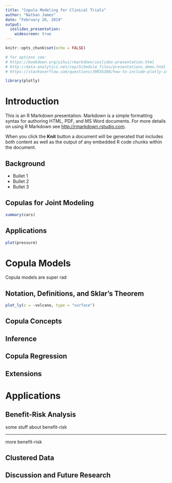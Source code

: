 ```yaml
---
title: "Copula Modeling for Clinical Trials"
author: "Nathan James"
date: "February 26, 2019"
output: 
  ioslides_presentation:
    widescreen: true
---
```


```r
knitr::opts_chunk$set(echo = FALSE)

# for options see: 
# https://bookdown.org/yihui/rmarkdown/ioslides-presentation.html
# http://data-analytics.net/cep/Schedule_files/presentations_demo.html
# https://stackoverflow.com/questions/39035308/how-to-include-plotly-in-r-studio-presentations-rpres

library(plotly)

```

# Introduction

This is an R Markdown presentation. Markdown is a simple formatting syntax for authoring HTML, PDF, and MS Word documents. For more details on using R Markdown see <http://rmarkdown.rstudio.com>.

When you click the **Knit** button a document will be generated that includes both content as well as the output of any embedded R code chunks within the document.

## Background

- Bullet 1
- Bullet 2
- Bullet 3

## Copulas for Joint Modeling

```r
summary(cars)
```

## Applications

```r
plot(pressure)
```


# Copula Models

Copula models are super rad

## Notation, Definitions, and Sklar's Theorem

```r
plot_ly(z = ~volcano, type = "surface")
```


## Copula Concepts

## Inference

## Copula Regression

## Extensions

# Applications

## Benefit-Risk Analysis

some stuff about benefit-risk

---

more benefit-risk

## Clustered Data

## Discussion and Future Research